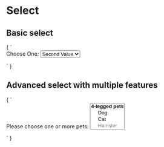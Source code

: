 
<Meta title="Form/Select" />

# Select

## Basic select

<Preview>
  <Story name="Basic select" height="200px">
    {
      `
      <form>
        <div>
          <label for="choice">Choose One:</label>
          <select name="choice" id="choice">
            <option value="first">First Value</option>
            <option value="second" selected>Second Value</option>
            <option value="third">Third Value</option>
          </select>
        </div>
      </form>
      `
    }
  </Story>
</Preview>

## Advanced select with multiple features

<Preview>
  <Story name="Advanced select with multiple features" height="200px">
    {
      `
      <form>
        <div>
          <label>
            Please choose one or more pets:
            <select name="pets" multiple size="4">
              <optgroup label="4-legged pets">
                <option value="dog">Dog</option>
                <option value="cat">Cat</option>
                <option value="hamster" disabled>Hamster</option>
              </optgroup>
              <optgroup label="Flying pets">
                <option value="parrot">Parrot</option>
                <option value="macaw">Macaw</option>
                <option value="albatross">Albatross</option>
              </optgroup>
            </select>
          </label>
        </div>
      </form>
      `
    }
  </Story>
</Preview>
